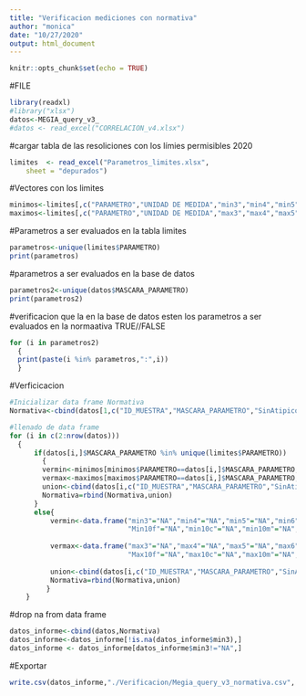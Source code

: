 ```yaml
---
title: "Verificacion mediciones con normativa"
author: "monica"
date: "10/27/2020"
output: html_document
---
```

```r
knitr::opts_chunk$set(echo = TRUE)
```
#FILE
```r
library(readxl) 
#library("xlsx")
datos<-MEGIA_query_v3_
#datos <- read_excel("CORRELACION_v4.xlsx")
```
#cargar tabla de las resoliciones con los límies permisibles 2020
```r
limites  <- read_excel("Parametros_limites.xlsx", 
    sheet = "depurados")
```
#Vectores con los limites
```r
minimos<-limites[,c("PARAMETRO","UNIDAD DE MEDIDA","min3","min4","min5","min6","min7","min8","Min10f","min10c","min10m","min_1207_agricola","min_1207_zonas_verdes",	"min_1207_In_calor"	,	 "min_1207_ind_limpieza"	)]
maximos<-limites[,c("PARAMETRO","UNIDAD DE MEDIDA","max3","max4","max5","max6","max7","max8","Max10f","max10c","max10m","max_1207_agricola","max_1207_zonas_verdes",	"max_1207_In_calor"	,	 "max_1207_ind_limpieza")]
```
#Parametros a ser evaluados en la tabla limites
```r
parametros<-unique(limites$PARAMETRO)
print(parametros)
```
#parametros a ser evaluados en la base de datos
```r
parametros2<-unique(datos$MASCARA_PARAMETRO)
print(parametros2)
```
#verificacion que la en la base de datos esten los parametros a ser evaluados en la normaativa TRUE//FALSE
```r
for (i in parametros2)
  {
  print(paste(i %in% parametros,":",i))
  }

```
#Verficicacion
```r
#Inicializar data frame Normativa
Normativa<-cbind(datos[1,c("ID_MUESTRA","MASCARA_PARAMETRO","SinAtipicos")],vermin,vermax)

#llenado de data frame
for (i in c(2:nrow(datos)))
  {
      if(datos[i,]$MASCARA_PARAMETRO %in% unique(limites$PARAMETRO))
        {
        vermin<-minimos[minimos$PARAMETRO==datos[i,]$MASCARA_PARAMETRO,c(3:length(minimos))]<as.numeric(datos[i,]$SinAtipicos)
        vermax<-maximos[maximos$PARAMETRO==datos[i,]$MASCARA_PARAMETRO,c(3:length(maximos))]>as.numeric(datos[i,]$SinAtipicos)
        union<-cbind(datos[i,c("ID_MUESTRA","MASCARA_PARAMETRO","SinAtipicos")],vermin,vermax)
        Normativa=rbind(Normativa,union)
      }
      else{
          vermin<-data.frame("min3"="NA","min4"="NA","min5"="NA","min6"="NA","min7"="NA","min8"="NA",
                             "Min10f"="NA","min10c"="NA","min10m"="NA","min_1207_agricola"="NA","min_1207_zonas_verdes"="NA",	"min_1207_In_calor"	="NA",	 "min_1207_ind_limpieza"="NA")
          
          vermax<-data.frame("max3"="NA","max4"="NA","max5"="NA","max6"="NA","max7"="NA","max8"="NA",
                             "Max10f"="NA","max10c"="NA","max10m"="NA","max_1207_agricola"="NA","max_1207_zonas_verdes"="NA",	"max_1207_In_calor"="NA"	,	 "max_1207_ind_limpieza"="NA")
  
          union<-cbind(datos[i,c("ID_MUESTRA","MASCARA_PARAMETRO","SinAtipicos")],vermin,vermax)
          Normativa=rbind(Normativa,union)
         }
    }

```
#drop na from data frame
```r
datos_informe<-cbind(datos,Normativa)
datos_informe<-datos_informe[!is.na(datos_informe$min3),]
datos_informe <- datos_informe[datos_informe$min3!="NA",]
```
#Exportar
```r
write.csv(datos_informe,"./Verificacion/Megia_query_v3_normativa.csv", row.names = TRUE)
```
